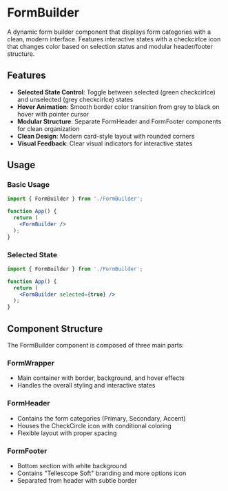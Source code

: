 # FormBuilder

A dynamic form builder component that displays form categories with a clean, modern interface. Features interactive states with a checkcirlce icon that changes color based on selection status and modular header/footer structure.

## Features

- **Selected State Control**: Toggle between selected (green checkcirlce) and unselected (grey checkcirlce) states
- **Hover Animation**: Smooth border color transition from grey to black on hover with pointer cursor
- **Modular Structure**: Separate FormHeader and FormFooter components for clean organization
- **Clean Design**: Modern card-style layout with rounded corners
- **Visual Feedback**: Clear visual indicators for interactive states

## Usage

### Basic Usage

```jsx
import { FormBuilder } from './FormBuilder';

function App() {
  return (
    <FormBuilder />
  );
}
```

### Selected State

```jsx
import { FormBuilder } from './FormBuilder';

function App() {
  return (
    <FormBuilder selected={true} />
  );
}
```


## Component Structure

The FormBuilder component is composed of three main parts:

### FormWrapper
- Main container with border, background, and hover effects
- Handles the overall styling and interactive states

### FormHeader  
- Contains the form categories (Primary, Secondary, Accent)
- Houses the CheckCircle icon with conditional coloring
- Flexible layout with proper spacing

### FormFooter
- Bottom section with white background
- Contains "Tellescope Soft" branding and more options icon
- Separated from header with subtle border


